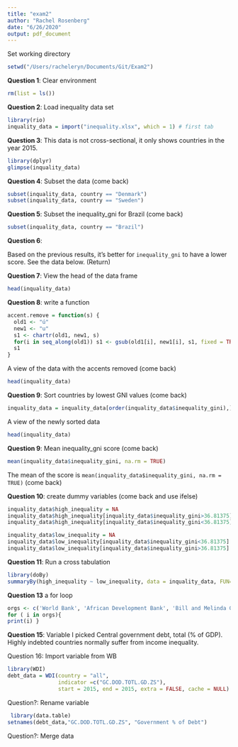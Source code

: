```yaml
---
title: "exam2"
author: "Rachel Rosenberg"
date: "6/26/2020"
output: pdf_document 
---
```

Set working directory
```r
setwd("/Users/racheleryn/Documents/Git/Exam2")
```

**Question 1**: Clear environment
```r
rm(list = ls())
```
**Question 2**: Load inequality data set
```r
library(rio)
inquality_data = import("inequality.xlsx", which = 1) # first tab
```
**Question 3**:
This data is not cross-sectional, it only shows countries in the year 2015. 
```r
library(dplyr)
glimpse(inquality_data)
```

**Question 4**: Subset the data (come back)
```r
subset(inquality_data, country == "Denmark")
subset(inquality_data, country == "Sweden")
```
**Question 5**: Subset the inequality_gni for Brazil (come back)
```r
subset(inquality_data, country == "Brazil")
```
**Question 6**:

Based on the previous results, it's better for `inequality_gni` to have a lower score. See the data below. (Return)

**Question 7**: View the head of the data frame
```r
head(inquality_data)
```
**Question 8**: write a function
```r
accent.remove = function(s) {
  old1 <- "ú"
  new1 <- "u"
  s1 <- chartr(old1, new1, s)
  for(i in seq_along(old1)) s1 <- gsub(old1[i], new1[i], s1, fixed = TRUE)
  s1
}

```
A view of the data with the accents removed (come back)
```r
head(inquality_data)
```
**Question 9**: Sort countries by lowest GNI values (come back)
```r
inquality_data = inquality_data[order(inquality_data$inequality_gini),]
```
A view of the newly sorted data
```r
head(inquality_data)
```
**Question 9**: Mean inequality_gni score (come back)
```r
mean(inquality_data$inequality_gini, na.rm = TRUE)
```
The mean of the score is `mean(inquality_data$inequality_gini, na.rm = TRUE)` (come back)

**Question 10**: create dummy variables (come back and use ifelse)
```r
inquality_data$high_inequality = NA
inquality_data$high_inequality[inquality_data$inequality_gini>36.81375] = 1
inquality_data$high_inequality[inquality_data$inequality_gini<36.81375] = 0

inquality_data$low_inequality = NA
inquality_data$low_inequality[inquality_data$inequality_gini<36.81375] = 1
inquality_data$low_inequality[inquality_data$inequality_gini>36.81375] = 0

```
**Question 11**: Run a cross tabulation
```r
library(doBy)
summaryBy(high_inequality ~ low_inequality, data = inquality_data, FUN=c(mean))
```
**Question 13** a for loop
```r
orgs <- c('World Bank', 'African Development Bank', 'Bill and Melinda Gates Foundation') 
for ( i in orgs){
print(i) }
```
**Question 15**: Variable 
I picked Central government debt, total (% of GDP). Highly indebted countries normally suffer from income inequality.

Question 16: Import variable from WB
```r
library(WDI)
debt_data = WDI(country = "all",
                indicator =c("GC.DOD.TOTL.GD.ZS"),
                start = 2015, end = 2015, extra = FALSE, cache = NULL)
```

Question?: Rename variable
```r
 library(data.table) 
setnames(debt_data,"GC.DOD.TOTL.GD.ZS", "Government % of Debt")
```
Question?: Merge data






